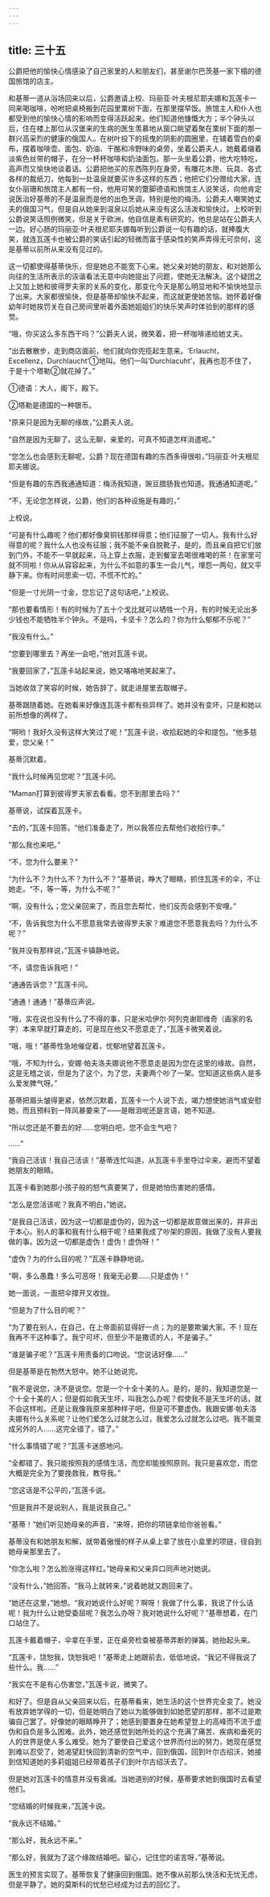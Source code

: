 ```yaml
---
---
---
```

title: 三十五
---



公爵把他的愉快心情感染了自己家里的人和朋友们，甚至谢尔巴茨基一家下榻的德国旅馆的店主。

和基蒂一道从浴场回来以后，公爵邀请上校、玛丽亚·叶夫根尼耶夫娜和瓦莲卡一同来喝咖啡，吩咐把桌椅搬到花园里栗树下面，在那里摆早饭。旅馆主人和仆人也都受到他的愉快心情的影响而变得活跃起来。他们知道他慷慨大方；半个钟头以后，住在楼上那位从汉堡来的生病的医生羡慕地从窗口眺望着聚在栗树下面的那一群兴高采烈的健康的俄国人。在树叶投下的摇曳的阴影的圆圈里，在铺着雪白的桌布，摆着咖啡壶、面包、奶油、干酪和冷野味的桌旁，坐着公爵夫人，她戴着缀着淡紫色丝带的帽子，在分一杯杯咖啡和奶油面包。那一头坐着公爵，他大吃特吃，高声而又愉快地谈着话。公爵把他买的东西陈列在身旁，有雕花木匣、玩具、各式各样的裁纸刀，他每到一处温泉就要买许多这样的东西；他把它们分赠给大家，连女仆丽珊和旅馆主人都有一份，他用可笑的蹩脚德语和旅馆主人说笑话，向他肯定说医治好基蒂的不是温泉而是他的出色烹调，特别是他的梅汤。公爵夫人嘲笑她丈夫的俄国习气，但是自从她来到温泉以后她从来没有这么活泼和愉快过。上校听到公爵说笑话照例微笑，但是关于欧洲，他自信是素有研究的，他总是站在公爵夫人一边。好心肠的玛丽亚·叶夫根尼耶夫娜每听到公爵说一句有趣的话，就捧腹大笑，就连瓦莲卡也被公爵的笑话引起的轻微而富于感染性的笑声弄得无可奈何，这是基蒂以前所从来没有见过的。

这一切都使得基蒂快乐，但是她总不能宽下心来。她父亲对她的朋友，和对她那么向往的生活所表示的诙谐看法无意中向她提出了问题，使她无法解决。这个疑团之上又加上她和彼得罗夫家的关系的变化，那变化今天是那么明显地和不愉快地显示了出来。大家都很愉快，但是基蒂却愉快不起来，而这就更使她苦恼。她怀着好像幼年时她挨罚关在自己房间里听着外面她姐姐们的快乐笑声时体验到的那样的感觉。

“哦，你买这么多东西干吗？”公爵夫人说，微笑着，把一杯咖啡递给她丈夫。

“出去散散步，走到商店面前，他们就向你兜揽起生意来。‘Erlaucht，Excellenz，Durchlaucht’①地叫。他们一叫‘Durchlacuht’，我再也忍不住了，于是十个塔勒②就花掉了。”



①德语：大人，阁下，殿下。

②塔勒是德国的一种银币。

“原来只是因为无聊的缘故，”公爵夫人说。

“自然是因为无聊了。这么无聊，亲爱的，可真不知道怎样消遣呢。”

“您怎么也会感到无聊呢，公爵？现在德国有趣的东西多得很啦，”玛丽亚·叶夫根尼耶夫娜说。

“但是有趣的东西我通通知道：梅汤我知道，豌豆腊肠我也知道。我通通知道呢。”

“不，无论您怎样说，公爵，他们的各种设施是有趣的，”

上校说。

“可是有什么趣呢？他们都好像臭铜钱那样得意；他们征服了一切人。我有什么好得意的呢？我什么人也没有征服；我不能不亲自脱靴子，是的，而且亲自把它们放到门外，不能不一早就起来，马上穿上衣服，走到餐室去喝很难喝的茶！在家里可就不同啦！你从从容容起来，为什么不如意的事生一会儿气，埋怨一两句，就又平静下来。你有时间思索一切，不慌不忙的。”

“但是一寸光阴一寸金，您忘记了这句话吧，”上校说。

“那也要看情形！有的时候为了五十个戈比就可以牺牲一个月，有的时候无论出多少钱也不能牺牲半个钟头。不是吗，卡坚卡？怎么的？你为什么郁郁不乐呢？”

“我没有什么。”

“您要到哪里去？再坐一会吧，”他对瓦莲卡说。

“我要回家了，”瓦莲卡站起来说，她又咯咯地笑起来了。

当她收敛了笑容的时候，她告辞了，就走进屋里去取帽子。

基蒂跟随着她。在她看来好像连瓦莲卡都有些异样了。她并没有变坏，只是和她以前所想像的两样了。

“啊哟！我好久没有这样大笑过了呢！”瓦莲卡说，收拾起她的伞和提包。“他多慈爱，您父亲！”

基蒂沉默着。

“我什么时候再见您呢？”瓦莲卡问。

“Maman打算到彼得罗夫家去看看。您不到那里去吗？”

基蒂说，试探着瓦莲卡。

“去的，”瓦莲卡回答。“他们准备走了，所以我答应去帮他们收拾行李。”

“那么我也来吧。”

“不，您为什么要来？”

“为什么不？为什么不？为什么不？”基蒂说，睁大了眼睛，抓住瓦莲卡的伞，不让她走。“不，等一等，为什么不呢？”

“啊，没有什么；您父亲回来了，而且您去帮忙，他们反而会感到不安哩。”

“不，告诉我您为什么不愿意我常去彼得罗夫家？难道您不愿意我去吗？为什么不呢？”

“我并没有那样说，”瓦莲卡镇静地说。

“不，请您告诉我吧！”

“通通告诉您？”瓦莲卡问。

“通通！通通！”基蒂应声说。

“哦，实在说也没有什么了不得的事，只是米哈伊尔·阿列克谢耶维奇（画家的名字）本来早就打算走的，可是现在他又不愿意走了，”瓦莲卡微笑着说。

“哦，哦！”基蒂性急地催促着，忧郁地望着瓦莲卡。

“哦，不知为什么，安娜·帕夫洛夫娜说他不愿意走是因为您在这里的缘故。自然，这是无稽之谈，但是为了这个，为了您，夫妻两个吵了一架。您知道这些病人是多么爱发脾气呀。”

基蒂把眉头皱得更紧，依然沉默着，瓦莲卡一个人说下去，竭力想使她消气或安慰她，而且预料到一阵风暴要来了——是眼泪呢还是言语，她不知道。

“所以您还是不要去的好……您明白吧，您不会生气吧？

……”

“我自己活该！我自己活该！”基蒂连忙叫道，从瓦莲卡手里夺过伞来，避而不望着她朋友的眼睛。

瓦莲卡看到她那小孩子般的怒气真要笑了，但是她怕伤害她的感情。

“怎么是您活该呢？我真不明白，”她说。

“是我自己活该，因为这一切都是虚伪的，因为这一切都是故意做出来的，并非出于本心。别人的事和我有什么相干呢？结果我成了吵架的原因，我做了没有人要我做的事。因为这一切都是虚伪！虚伪！虚伪呀！”

“虚伪？为的什么目的呢？”瓦莲卡静静地说。

“啊，多么愚蠢！多么可恶呀！我毫无必要……只是虚伪！”

她一面说，一面把伞撑开又收拢。

“但是为了什么目的呢？”

“为了要在别人，在自己，在上帝面前显得好一点；为的是要欺骗大家。不！现在我再不干这种事了。我宁可坏，但至少不是撒谎的人，不是骗子。”

“谁是骗子呢？”瓦莲卡用责备的口吻说。“您说话好像……”

但是基蒂是在勃然大怒中。她不让她说完。

“我不是说您，决不是说您。您是一个十全十美的人。是的，是的，我知道您是一个十全十美的人；但是假如我天生坏，叫我怎么办呢？假使我不是天生坏的话，就不会这样啦。还是让我像我原来那种样子吧，但是可不要虚伪。我跟安娜·帕夫洛夫娜有什么关系呢？让他们爱怎么过就怎么过，我爱怎么过就怎么过吧。我不能变成另外的人……这完全错了，错了。”

“什么事情错了呢？”瓦莲卡迷惑地问。

“全都错了。我只能按照我的感情生活，而您却能按照原则。我只是喜欢您，而您大概是完全为了要挽救我，教导我。”

“您这话是不公平的，”瓦莲卡说。

“但是我并不是说别人，我是说我自己。”

“基蒂！”她们听见她母亲的声音，“来呀，把你的项链拿给你爸爸看。”

基蒂没有和她朋友和解，就带着傲慢的样子从桌上拿了放在小盒里的项链，径自到她母亲那里去了。

“你怎么啦？怎么脸涨得这样红。”她母亲和父亲异口同声地对她说。

“没有什么，”她回答。“我马上就转来，”说着她就又跑回来了。

“她还在这里，”她想。“我对她说什么好呢？啊呀！我做了什么事，我说了什么话呢！我为什么让她受委屈呢？我怎么办呀？我对她说什么好呢？”基蒂想着，在门口站住了。

瓦莲卡戴着帽子，伞拿在手里，正在桌旁检查被基蒂弄断的弹簧。她抬起头来。

“瓦莲卡，饶恕我，饶恕我吧！”基蒂走上她跟前去，低低地说。“我记不得我说了些什么。我……”

“我实在不是有心伤害您，”瓦莲卡说，微笑了。

和好了。但是自从父亲回来以后，在基蒂看来，她生活的这个世界完全变了。她没有放弃她学得的一切，但是她明白了她以为能够做到如她愿望的那样，那不过是欺骗自己罢了。好像她的眼睛睁开了；她感到要置身在她希望登上的高峰而不流于虚伪和自负是多么困难。此外，她还感觉到她所处的这个充满了痛苦、疾病和垂死的人的世界是使人多么难受。她为了要使自己爱这个世界而付出的努力，她现在感觉到难以忍受了，她渴望赶快回到清新的空气中，回到俄国，回到叶尔古绍沃，她接到信知道她的多莉姐姐已经带着孩子们到叶尔古绍沃去了。

但是她对瓦莲卡的情意并没有衰减。当她道别的时候，基蒂要求她到俄国时去看望他们。

“您结婚的时候我来，”瓦莲卡说。

“我永远不结婚。”

“那么好，我永远不来。”

“那么好，我就为了这个缘故结婚吧。留心，记住您的诺言呀，”基蒂说。

医生的预言实现了。基蒂恢复了健康回到俄国。她不像从前那么快活和无忧无虑，但是平静了。她的莫斯科的忧愁已经成为过去的回忆了。